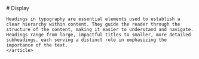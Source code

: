 
<Meta title="Typography / Display" />

<Unstyled>
  <article className="prose max-w-none">
    # Display
    
    Headings in typography are essential elements used to establish a clear hierarchy within content. They guide the reader through the structure of the content, making it easier to understand and navigate. Headings range from large, impactful titles to smaller, more detailed subheadings, each serving a distinct role in emphasizing the importance of the text.
    </article>
</Unstyled>